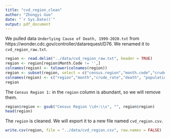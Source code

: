 ```yaml
---
title: "cvd_region_clean"
author: "Zhongyi Guo"
date: "`r Sys.Date()`"
output: pdf_document
---
```


We pulled data `Underlying Cause of Death, 1999-2020.txt` from
https://wonder.cdc.gov/controller/datarequest/D76. We renamed it to 
`cvd_region_raw.txt`.

```r
region <- read.delim("../data/cvd_region_raw.txt", header = TRUE)
region <- region[region$Month.Code != '',]
colnames(region) <- tolower(colnames(region))
region <- subset(region, select = c("census.region","month.code","crude.rate","deaths","population"))
colnames(region) <- c("region","month","crude_rate","death", "population")
region
```

The `Census Region 1: ` in the `region` column is abundant, so we will remove 
them.

```r
region$region <- gsub("Census Region \\d+:\\s", "", region$region)
head(region)
```

The `region` is cleaned. We will export it to a new file named `cvd_region.csv`.

```r
write.csv(region, file = "../data/cvd_region.csv", row.names = FALSE)
```




